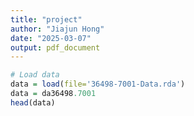 ```yaml
---
title: "project"
author: "Jiajun Hong"
date: "2025-03-07"
output: pdf_document
---
```


```r
# Load data
data = load(file='36498-7001-Data.rda')
data = da36498.7001
head(data)
```

